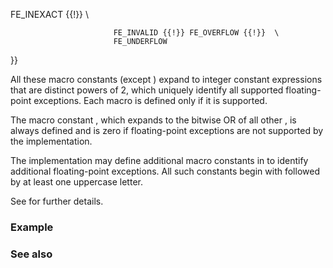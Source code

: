 {{title|{{small|FE_DIVBYZERO, FE_INEXACT, FE_INVALID, FE_OVERFLOW, FE_UNDERFLOW, FE_ALL_EXCEPT}}}}
{{cpp/numeric/fenv/navbar}}
{{dcl begin}}
{{dcl header|cfenv}}
{{dcl|since=c++11|
#define FE_DIVBYZERO    /*implementation defined power of 2*/
}}
{{dcl|since=c++11|
#define FE_INEXACT      /*implementation defined power of 2*/
}}
{{dcl|since=c++11|
#define FE_INVALID      /*implementation defined power of 2*/
}}
{{dcl|since=c++11|
#define FE_OVERFLOW     /*implementation defined power of 2*/
}}
{{dcl|since=c++11|
#define FE_UNDERFLOW    /*implementation defined power of 2*/
}}
{{dcl|since=c++11|
#define FE_ALL_EXCEPT   FE_DIVBYZERO {{!}} FE_INEXACT {{!}} \
                        FE_INVALID {{!}} FE_OVERFLOW {{!}}  \
                        FE_UNDERFLOW
}}
{{dcl end}}

All these macro constants (except {{tt|FE_ALL_EXCEPT}}) expand to integer constant expressions that are distinct powers of 2, which uniquely identify all supported floating-point exceptions. Each macro is defined only if it is supported.

The macro constant {{tt|FE_ALL_EXCEPT}}, which expands to the bitwise OR of all other {{tt|FE_*}}, is always defined and is zero if floating-point exceptions are not supported by the implementation.

{{dsc begin}}
{{dsc hitem|Constant|Explanation}}
{{dsc|{{tt|FE_DIVBYZERO}}|pole error occurred in an earlier floating-point operation}}
{{dsc|{{tt|FE_INEXACT}}|inexact result: rounding was necessary to store the result of an earlier floating-point operation}}
{{dsc|{{tt|FE_INVALID}}|domain error occurred in an earlier floating-point operation}}
{{dsc|{{tt|FE_OVERFLOW}}|the result of the earlier floating-point operation was too large to be representable}}
{{dsc|{{tt|FE_UNDERFLOW}}|the result of the earlier floating-point operation was subnormal with a loss of precision}}
{{dsc|{{tt|FE_ALL_EXCEPT}}|bitwise OR of all supported floating-point exceptions}}
{{dsc end}}

The implementation may define additional macro constants in {{header|cfenv}} to identify additional floating-point exceptions. All such constants begin with {{tt|FE_}} followed by at least one uppercase letter.

See {{lc|math_errhandling}} for further details.

===Example===
{{include|cpp/numeric/fenv/example1}}

===See also===
{{dsc begin}}
{{dsc inc|cpp/numeric/math/dsc math_errhandling}}
{{dsc see c|c/numeric/fenv/FE_exceptions|floating point exception macros|nomono=true}}
{{dsc end}}

{{langlinks|de|es|fr|it|ja|pt|ru|zh}}